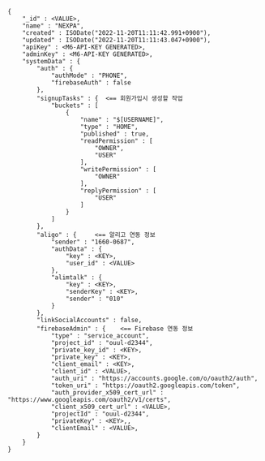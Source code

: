 


```
{
    "_id" : <VALUE>,
    "name" : "NEXPA",
    "created" : ISODate("2022-11-20T11:11:42.991+0900"),
    "updated" : ISODate("2022-11-20T11:11:43.047+0900"),
    "apiKey" : <M6-API-KEY GENERATED>,
    "adminKey" : <M6-API-KEY GENERATED>,
    "systemData" : {
        "auth" : {
            "authMode" : "PHONE",
            "firebaseAuth" : false
        },
        "signupTasks" : {  <== 회원가입시 생성할 작업
            "buckets" : [  
                {
                    "name" : "$[USERNAME]",
                    "type" : "HOME",
                    "published" : true,
                    "readPermission" : [
                        "OWNER",
                        "USER"
                    ],
                    "writePermission" : [
                        "OWNER"
                    ],
                    "replyPermission" : [
                        "USER"
                    ]
                }
            ]
        },
        "aligo" : {     <== 알리고 연동 정보
            "sender" : "1660-0687",
            "authData" : {
                "key" : <KEY>,
                "user_id" : <VALUE>
            },
            "alimtalk" : {
                "key" : <KEY>,
                "senderKey" : <KEY>,
                "sender" : "010"
            }
        },
        "linkSocialAccounts" : false,
        "firebaseAdmin" : {    <== Firebase 연동 정보
            "type" : "service_account",
            "project_id" : "ouul-d2344",
            "private_key_id" : <KEY>,
            "private_key" : <KEY>,
            "client_email" : <KEY>,
            "client_id" : <VALUE>,
            "auth_uri" : "https://accounts.google.com/o/oauth2/auth",
            "token_uri" : "https://oauth2.googleapis.com/token",
            "auth_provider_x509_cert_url" : "https://www.googleapis.com/oauth2/v1/certs",
            "client_x509_cert_url" : <VALUE>,
            "projectId" : "ouul-d2344",
            "privateKey" : <KEY>,,
            "clientEmail" : <VALUE>,
        }
    }
}


```

